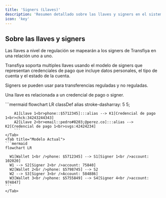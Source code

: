 ```yaml
---
title: 'Signers (Llaves)'
description: 'Resumen detallado sobre las llaves y signers en el sistema'
icon: 'key'
---
```


## Sobre las llaves y signers

Las llaves a nivel de regulación se mapearán a los signers de Transfiya en una relación uno a uno.

Transfiya soporta multiples llaves usando el modelo de signers que representan credenciales de pago que incluye datos personales, el tipo de cuenta y el estado de la cuenta.

Signers se pueden usar para transferencias reguladas y no reguladas.

Una llave es relacionada a un credencial de pago o signer.

<Tabs>
    <Tab title="Modelo Bre-B">
        ```mermaid
        flowchart LR
        classDef alias stroke-dasharray: 5 5;

        A1[Llave 1<br>phone::$5712345]:::alias --> K1[Credencial de pago 1<br>chck:34243244343]
        A2[Llave 2<br>email::pedro#8203;@perez.co]:::alias --> K2[Credencial de pago 1<br>svgs:42424234]
        ```
    </Tab>
    <Tab title="Modelo Actual">
    ```mermaid
    flowchart LR

      W1[Wallet 1<br />phone: $5712345] --> S1[Signer 1<br />account: 102020]
      W1 --> S2[Signer 2<br />account: 75840]
      W2[Wallet 2<br />phone: $5798745] --> S2
      W2 --> S3[Signer 3<br />Account: 584886]
      W3[Wallet 3<br />phone: $5755849] --> S4[Signer 4<br />account: 974847]
    ```
    </Tab>
</Tabs>
